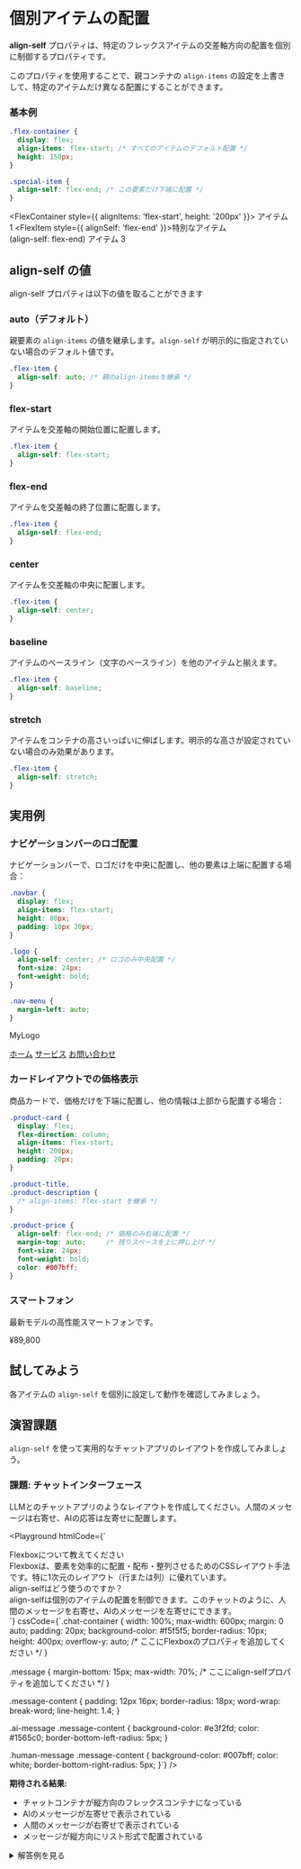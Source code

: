 
# 個別アイテムの配置

**align-self** プロパティは、特定のフレックスアイテムの交差軸方向の配置を個別に制御するプロパティです。

このプロパティを使用することで、親コンテナの `align-items` の設定を上書きして、特定のアイテムだけ異なる配置にすることができます。

### 基本例

```css title="CSS"
.flex-container {
  display: flex;
  align-items: flex-start; /* すべてのアイテムのデフォルト配置 */
  height: 150px;
}

.special-item {
  align-self: flex-end; /* この要素だけ下端に配置 */
}
```

<FlexContainer style={{ alignItems: 'flex-start', height: '200px' }}>
    <FlexItem>アイテム 1</FlexItem>
    <FlexItem style={{ alignSelf: 'flex-end' }}>特別なアイテム<br/>(align-self: flex-end)</FlexItem>
    <FlexItem>アイテム 3</FlexItem>
</FlexContainer>

## align-self の値

align-self プロパティは以下の値を取ることができます

### auto（デフォルト）

親要素の `align-items` の値を継承します。`align-self` が明示的に指定されていない場合のデフォルト値です。

```css title="CSS"
.flex-item {
  align-self: auto; /* 親のalign-itemsを継承 */
}
```

### flex-start

アイテムを交差軸の開始位置に配置します。

```css title="CSS"
.flex-item {
  align-self: flex-start;
}
```

### flex-end

アイテムを交差軸の終了位置に配置します。

```css title="CSS"
.flex-item {
  align-self: flex-end;
}
```

### center

アイテムを交差軸の中央に配置します。

```css title="CSS"
.flex-item {
  align-self: center;
}
```

### baseline

アイテムのベースライン（文字のベースライン）を他のアイテムと揃えます。

```css title="CSS"
.flex-item {
  align-self: baseline;
}
```

### stretch

アイテムをコンテナの高さいっぱいに伸ばします。明示的な高さが設定されていない場合のみ効果があります。

```css title="CSS"
.flex-item {
  align-self: stretch;
}
```

## 実用例

### ナビゲーションバーのロゴ配置

ナビゲーションバーで、ロゴだけを中央に配置し、他の要素は上端に配置する場合：

```css title="CSS"
.navbar {
  display: flex;
  align-items: flex-start;
  height: 80px;
  padding: 10px 20px;
}

.logo {
  align-self: center; /* ロゴのみ中央配置 */
  font-size: 24px;
  font-weight: bold;
}

.nav-menu {
  margin-left: auto;
}
```

<div
  style={{
    display: 'flex',
    alignItems: 'flex-start',
    height: '80px',
    padding: '10px 20px',
    backgroundColor: '#333',
    color: 'white',
    borderRadius: '8px',
  }}
>
  <div
    style={{
      alignSelf: 'center',
      fontSize: '24px',
      fontWeight: 'bold',
    }}
  >
    <p style={{ margin: 0 }}>MyLogo</p>
  </div>
  <nav
    style={{
      marginLeft: 'auto',
      display: 'flex',
      gap: '20px',
    }}
  >
    <a href="#" style={{ color: 'white', textDecoration: 'none', fontSize: '14px' }}>ホーム</a>
    <a href="#" style={{ color: 'white', textDecoration: 'none', fontSize: '14px' }}>サービス</a>
    <a href="#" style={{ color: 'white', textDecoration: 'none', fontSize: '14px' }}>お問い合わせ</a>
  </nav>
</div>

### カードレイアウトでの価格表示

商品カードで、価格だけを下端に配置し、他の情報は上部から配置する場合：

```css title="CSS"
.product-card {
  display: flex;
  flex-direction: column;
  align-items: flex-start;
  height: 200px;
  padding: 20px;
}

.product-title,
.product-description {
  /* align-items: flex-start を継承 */
}

.product-price {
  align-self: flex-end; /* 価格のみ右端に配置 */
  margin-top: auto;     /* 残りスペースを上に押し上げ */
  font-size: 24px;
  font-weight: bold;
  color: #007bff;
}
```

<div
  style={{
    display: 'flex',
    flexDirection: 'column',
    alignItems: 'flex-start',
    height: '200px',
    padding: '20px',
    border: '1px solid #ddd',
    borderRadius: '8px',
    backgroundColor: 'white',
    boxShadow: '0 2px 4px rgba(0,0,0,0.1)',
    width: '250px',
  }}
>
  <h3 style={{ margin: '0 0 10px 0', fontSize: '18px', color: '#333' }}>
    スマートフォン
  </h3>
  <p style={{ margin: '0 0 10px 0', color: '#666', fontSize: '14px' }}>
    最新モデルの高性能スマートフォンです。
  </p>
  <div
    style={{
      alignSelf: 'flex-end',
      marginTop: 'auto',
      fontSize: '24px',
      fontWeight: 'bold',
      color: '#007bff',
    }}
  >
    ¥89,800
  </div>
</div>

## 試してみよう

各アイテムの `align-self` を個別に設定して動作を確認してみましょう。

<AlignSelfDemo />

## 演習課題

`align-self` を使って実用的なチャットアプリのレイアウトを作成してみましょう。

### 課題: チャットインターフェース

LLMとのチャットアプリのようなレイアウトを作成してください。人間のメッセージは右寄せ、AIの応答は左寄せに配置します。

<Playground
  htmlCode={`<div class="chat-container">
  <div class="message human-message">
    <div class="message-content">
      Flexboxについて教えてください
    </div>
  </div>
  <div class="message ai-message">
    <div class="message-content">
      Flexboxは、要素を効率的に配置・配布・整列させるためのCSSレイアウト手法です。特に1次元のレイアウト（行または列）に優れています。
    </div>
  </div>
  <div class="message human-message">
    <div class="message-content">
      align-selfはどう使うのですか？
    </div>
  </div>
  <div class="message ai-message">
    <div class="message-content">
      align-selfは個別のアイテムの配置を制御できます。このチャットのように、人間のメッセージを右寄せ、AIのメッセージを左寄せにできます。
    </div>
  </div>
</div>`}
  cssCode={`.chat-container {
  width: 100%;
  max-width: 600px;
  margin: 0 auto;
  padding: 20px;
  background-color: #f5f5f5;
  border-radius: 10px;
  height: 400px;
  overflow-y: auto;
  /* ここにFlexboxのプロパティを追加してください */
}

.message {
  margin-bottom: 15px;
  max-width: 70%;
  /* ここにalign-selfプロパティを追加してください */
}

.message-content {
  padding: 12px 16px;
  border-radius: 18px;
  word-wrap: break-word;
  line-height: 1.4;
}

.ai-message .message-content {
  background-color: #e3f2fd;
  color: #1565c0;
  border-bottom-left-radius: 5px;
}

.human-message .message-content {
  background-color: #007bff;
  color: white;
  border-bottom-right-radius: 5px;
}`}
/>

**期待される結果:**
- チャットコンテナが縦方向のフレックスコンテナになっている
- AIのメッセージが左寄せで表示されている
- 人間のメッセージが右寄せで表示されている
- メッセージが縦方向にリスト形式で配置されている

<details>
<summary>解答例を見る</summary>

```css
.chat-container {
  width: 100%;
  max-width: 600px;
  margin: 0 auto;
  padding: 20px;
  background-color: #f5f5f5;
  border-radius: 10px;
  height: 400px;
  overflow-y: auto;
  display: flex;
  flex-direction: column;
}

.message {
  margin-bottom: 15px;
  max-width: 70%;
}

.ai-message {
  align-self: flex-start;
}

.human-message {
  align-self: flex-end;
}
```

</details>